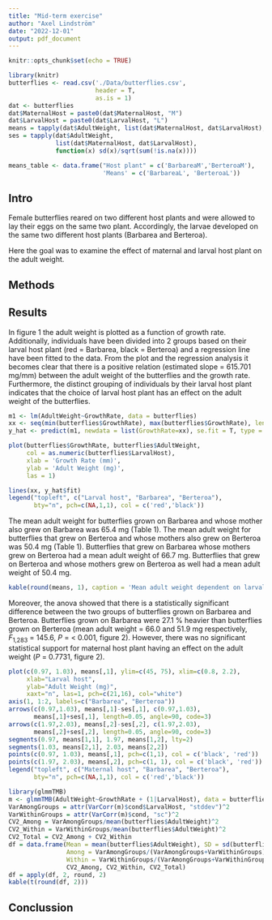 ```yaml
---
title: "Mid-term exercise"
author: "Axel Lindström"
date: "2022-12-01"
output: pdf_document
---
```


```r
knitr::opts_chunk$set(echo = TRUE)
```
```r
library(knitr)
butterflies <- read.csv('./Data/butterflies.csv',
                        header = T,
                        as.is = 1)
dat <- butterflies
dat$MaternalHost = paste0(dat$MaternalHost, "M")
dat$LarvalHost = paste0(dat$LarvalHost, "L")
means = tapply(dat$AdultWeight, list(dat$MaternalHost, dat$LarvalHost), mean)
ses = tapply(dat$AdultWeight,
             list(dat$MaternalHost, dat$LarvalHost),
             function(x) sd(x)/sqrt(sum(!is.na(x))))

means_table <- data.frame("Host plant" = c('BarbareaM','BerteroaM'),
                          'Means' = c('BarbareaL', 'BerteroaL'))
```
\newpage
## Intro
Female butterflies reared on two different host plants and were allowed to lay their eggs on the same two plant. Accordingly, the larvae developed on the same two different host plants (Barbarea and Berteroa).  
  
Here the goal was to examine the effect of maternal and larval host plant on the adult weight.  

## Methods  
  
  
## Results
In figure 1 the adult weight is plotted as a function of growth rate. Additionally, individuals have been divided into 2 groups based on their larval host plant (red = Barbarea, black = Berteroa) and a regression line have been fitted to the data. From the plot and the regression analysis it becomes clear that there is a positive relation (estimated slope = 615.701 mg/mm) between the adult weight of the butterflies and the growth rate. Furthermore, the distinct grouping of individuals by their larval host plant indicates that the choice of larval host plant has an effect on the adult weight of the butterflies.  
  
```r
m1 <- lm(AdultWeight~GrowthRate, data = butterflies)
xx <- seq(min(butterflies$GrowthRate), max(butterflies$GrowthRate), length.out = 1000)
y_hat <- predict(m1, newdata = list(GrowthRate=xx), se.fit = T, type = 'response')

plot(butterflies$GrowthRate, butterflies$AdultWeight,
     col = as.numeric(butterflies$LarvalHost), 
     xlab = 'Growth Rate (mm)', 
     ylab = 'Adult Weight (mg)',
     las = 1)

lines(xx, y_hat$fit)
legend("topleft", c("Larval host", "Barbarea", "Berteroa"),
       bty="n", pch=c(NA,1,1), col = c('red','black'))
```
  
The mean adult weight for butterflies grown on Barbarea and whose mother also grew on Barbarea was 65.4 mg (Table 1). The mean adult weight for butterflies that grew on Berteroa and whose mothers also grew on Berteroa was 50.4 mg (Table 1). Butterflies that grew on Barbarea whose mothers grew on Berteroa had a mean adult weight of 66.7 mg. Butterflies that grew on Berteroa and whose mothers grew on Berteroa as well had a mean adult weight of 50.4 mg.  

```r
kable(round(means, 1), caption = 'Mean adult weight dependent on larval and mother host plant.')
```
  
Moreover, the anova showed that there is a statistically significant difference between the two groups of butterflies grown on Barbarea and Berteroa. Butterflies grown on Barbarea were 27.1 % heavier than butterflies grown on Berteroa (mean adult weight = 66.0 and 51.9 mg respectively, *F*~1,283~ = 145.6, *P* = < 0.001, figure 2). However, there was no significant statistical support for maternal host plant having an effect on the adult weight (*P* = 0.7731, figure 2).  
```r
plot(c(0.97, 1.03), means[,1], ylim=c(45, 75), xlim=c(0.8, 2.2),
     xlab="Larval host",
     ylab="Adult Weight (mg)",
     xaxt="n", las=1, pch=c(21,16), col="white")
axis(1, 1:2, labels=c("Barbarea", "Berteroa"))
arrows(c(0.97,1.03), means[,1]-ses[,1], c(0.97,1.03),
       means[,1]+ses[,1], length=0.05, angle=90, code=3)
arrows(c(1.97,2.03), means[,2]-ses[,2], c(1.97,2.03),
       means[,2]+ses[,2], length=0.05, angle=90, code=3)
segments(0.97, means[1,1], 1.97, means[1,2], lty=2)
segments(1.03, means[2,1], 2.03, means[2,2])
points(c(0.97, 1.03), means[,1], pch=c(1,1), col = c('black', 'red'))
points(c(1.97, 2.03), means[,2], pch=c(1, 1), col = c('black', 'red'))
legend("topleft", c("Maternal host", "Barbarea", "Berteroa"),
       bty="n", pch=c(NA,1,1), col = c('red','black'))
```
  
```r
library(glmmTMB)
m <- glmmTMB(AdultWeight~GrowthRate + (1|LarvalHost), data = butterflies)
VarAmongGroups = attr(VarCorr(m)$cond$LarvalHost, "stddev")^2
VarWithinGroups = attr(VarCorr(m)$cond, "sc")^2
CV2_Among = VarAmongGroups/mean(butterflies$AdultWeight)^2
CV2_Within = VarWithinGroups/mean(butterflies$AdultWeight)^2
CV2_Total = CV2_Among + CV2_Within
df = data.frame(Mean = mean(butterflies$AdultWeight), SD = sd(butterflies$AdultWeight),
                Among = VarAmongGroups/(VarAmongGroups+VarWithinGroups)*100,
                Within = VarWithinGroups/(VarAmongGroups+VarWithinGroups)*100,
                CV2_Among, CV2_Within, CV2_Total)
df = apply(df, 2, round, 2)
kable(t(round(df, 2)))
```

## Conclussion






